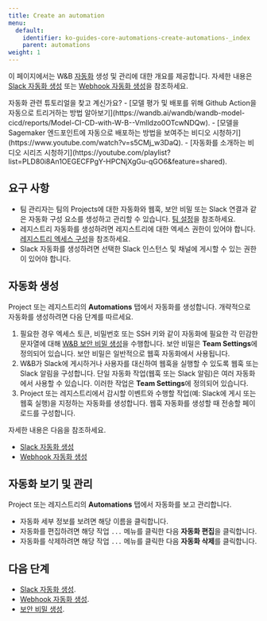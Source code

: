 ---
title: Create an automation
menu:
  default:
    identifier: ko-guides-core-automations-create-automations-_index
    parent: automations
weight: 1
---


<Info>
<EnterpriseCloudOnly/>
</Info>

이 페이지에서는 W&B [자동화](/ko/guides/core/automations/) 생성 및 관리에 대한 개요를 제공합니다. 자세한 내용은 [Slack 자동화 생성](/ko/guides/core/automations/create-automations/slack) 또는 [Webhook 자동화 생성](/ko/guides/core/automations/create-automations/webhook)을 참조하세요.

<Note>
자동화 관련 튜토리얼을 찾고 계신가요?
- [모델 평가 및 배포를 위해 Github Action을 자동으로 트리거하는 방법 알아보기](https://wandb.ai/wandb/wandb-model-cicd/reports/Model-CI-CD-with-W-B--Vmlldzo0OTcwNDQw).
- [모델을 Sagemaker 엔드포인트에 자동으로 배포하는 방법을 보여주는 비디오 시청하기](https://www.youtube.com/watch?v=s5CMj_w3DaQ).
- [자동화를 소개하는 비디오 시리즈 시청하기](https://youtube.com/playlist?list=PLD80i8An1OEGECFPgY-HPCNjXgGu-qGO6&feature=shared).
</Note>

## 요구 사항
- 팀 관리자는 팀의 Projects에 대한 자동화와 웹훅, 보안 비밀 또는 Slack 연결과 같은 자동화 구성 요소를 생성하고 관리할 수 있습니다. [팀 설정](/ko/guides/models/app/settings-page/team-settings/)을 참조하세요.
- 레지스트리 자동화를 생성하려면 레지스트리에 대한 엑세스 권한이 있어야 합니다. [레지스트리 엑세스 구성](/ko/guides/core/registry/configure_registry.md#registry-roles)을 참조하세요.
- Slack 자동화를 생성하려면 선택한 Slack 인스턴스 및 채널에 게시할 수 있는 권한이 있어야 합니다.

## 자동화 생성
Project 또는 레지스트리의 **Automations** 탭에서 자동화를 생성합니다. 개략적으로 자동화를 생성하려면 다음 단계를 따르세요.

1. 필요한 경우 엑세스 토큰, 비밀번호 또는 SSH 키와 같이 자동화에 필요한 각 민감한 문자열에 대해 [W&B 보안 비밀 생성](/ko/guides/core/secrets)을 수행합니다. 보안 비밀은 **Team Settings**에 정의되어 있습니다. 보안 비밀은 일반적으로 웹훅 자동화에서 사용됩니다.
2. W&B가 Slack에 게시하거나 사용자를 대신하여 웹훅을 실행할 수 있도록 웹훅 또는 Slack 알림을 구성합니다. 단일 자동화 작업(웹훅 또는 Slack 알림)은 여러 자동화에서 사용할 수 있습니다. 이러한 작업은 **Team Settings**에 정의되어 있습니다.
3. Project 또는 레지스트리에서 감시할 이벤트와 수행할 작업(예: Slack에 게시 또는 웹훅 실행)을 지정하는 자동화를 생성합니다. 웹훅 자동화를 생성할 때 전송할 페이로드를 구성합니다.

자세한 내용은 다음을 참조하세요.

- [Slack 자동화 생성](/ko/slack)
- [Webhook 자동화 생성](/ko/webhook)

## 자동화 보기 및 관리
Project 또는 레지스트리의 **Automations** 탭에서 자동화를 보고 관리합니다.

- 자동화 세부 정보를 보려면 해당 이름을 클릭합니다.
- 자동화를 편집하려면 해당 작업 `...` 메뉴를 클릭한 다음 **자동화 편집**을 클릭합니다.
- 자동화를 삭제하려면 해당 작업 `...` 메뉴를 클릭한 다음 **자동화 삭제**를 클릭합니다.

## 다음 단계
- [Slack 자동화 생성](/ko/slack).
- [Webhook 자동화 생성](/ko/webhook).
- [보안 비밀 생성](/ko/guides/core/secrets).
